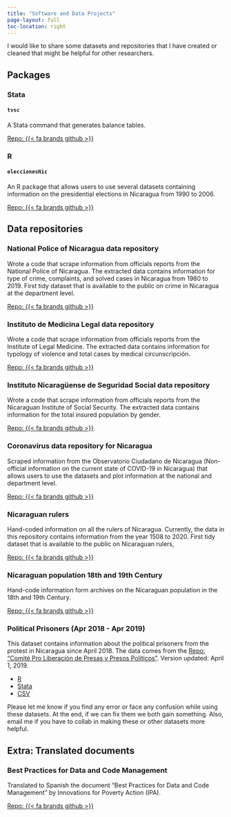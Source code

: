 ```yaml
---
title: "Software and Data Projects"
page-layout: full
toc-location: right
---
```


I would like to share some datasets and repositories that I have created or cleaned that might be helpful for other researchers.

## Packages

### Stata

#### `tvsc`

A Stata command that generates balance tables. 

[Repo: {{< fa brands github >}}](https://github.com/RRMaximiliano/tvsc/)

### R

#### `eleccionesNic`

An R package that allows users to use several datasets containing information on the presidential elections in Nicaragua from 1990 to 2006. 

[Repo: {{< fa brands github >}}](https://github.com/RRMaximiliano/eleccionesNic)

## Data repositories

### National Police of Nicaragua data repository

Wrote a code that scrape information from officials reports from the National Police of Nicaragua. The extracted data contains information for type of crime, complaints, and solved cases in Nicaragua from 1980 to 2019. First tidy dataset that is available to the public on crime in Nicaragua at the department level.

[Repo: {{< fa brands github >}}](https://github.com/RRMaximiliano/policia-nacional-nic-stats)

### Instituto de Medicina Legal data repository

Wrote a code that scrape information from officials reports from the Institute of Legal Medicine. The extracted data contains information for typology of violence and total cases by medical circunscripción.

[Repo: {{< fa brands github >}}](https://github.com/RRMaximiliano/iml_nicaragua)

### Instituto Nicaragüense de Seguridad Social data repository

Wrote a code that scrape information from officials reports from the Nicaraguan Institute of Social Security. The extracted data contains information for the total insured population by gender.

[Repo: {{< fa brands github >}}](https://github.com/RRMaximiliano/inss_nicaragua)

### Coronavirus data repository for Nicaragua

Scraped information from the Observatorio Ciudadano de Nicaragua (Non-official information on the current state of COVID-19 in Nicaragua) that allows users to use the datasets and plot information at the national and department level. 

[Repo: {{< fa brands github >}}](https://github.com/RRMaximiliano/observatorio-covid-nicaragua)

### Nicaraguan rulers

Hand-coded information on all the rulers of Nicaragua. Currently, the data in this repository contains information from the year 1508 to 2020. First tidy dataset that is available to the public on Nicaraguan rulers,

[Repo: {{< fa brands github >}}](https://github.com/RRMaximiliano/nicaraguan-rulers)

### Nicaraguan population 18th and 19th Century

Hand-code information form archives on the Nicaraguan population in the 18th and 19th Century.

[Repo: {{< fa brands github >}}](https://github.com/RRMaximiliano/poblacion-nicaragua-siglo-18-19)

### Political Prisoners (Apr 2018 - Apr 2019)

This dataset contains information about the political prisoners from the protest in Nicaragua since April 2018. The data comes from the [Repo: "Comité Pro Liberación de Presas y Presos Políticos"](http://presospoliticosnicaragua.com/). Version updated: April 1, 2019.

* [R](/files/data/presos_politicos_1_abr_2019.rds)
* [Stata](/files/data/presos_politicos_1_abr_2019.dta)
* [CSV](/files/data/presos_politicos_1_abr_2019.csv)

Please let me know if you find any error or face any confusion while using these datasets. At the end, if we can fix them we both gain something. Also, email me if you have to collab in making these or other datasets more helpful.

## Extra: Translated documents

### Best Practices for Data and Code Management

Translated to Spanish the document “Best Practices for Data and Code Management” by Innovations for Poverty Action (IPA).

[Repo: {{< fa brands github >}}](https://github.com/RRMaximiliano/practicas-datos-codigos)
